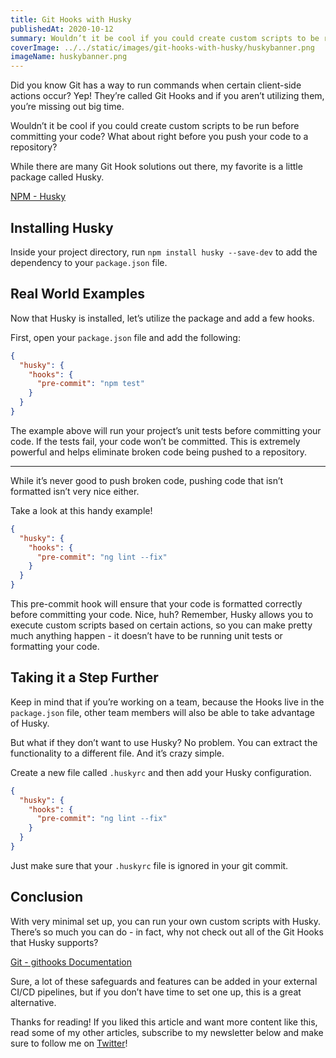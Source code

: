 ```yaml
---
title: Git Hooks with Husky
publishedAt: 2020-10-12
summary: Wouldn’t it be cool if you could create custom scripts to be run before committing your code? What about right before you push your code to a repository? While there are many Git Hook solutions out there, my favorite is a little package called Husky. Let me show you why.
coverImage: ../../static/images/git-hooks-with-husky/huskybanner.png
imageName: huskybanner.png
---
```


Did you know Git has a way to run commands when certain client-side actions occur? Yep! They’re called Git Hooks and if you aren’t utilizing them, you’re missing out big time.

Wouldn’t it be cool if you could create custom scripts to be run before committing your code? What about right before you push your code to a repository?

While there are many Git Hook solutions out there, my favorite is a little package called Husky.

[NPM - Husky](https://www.npmjs.com/package/husky)

## Installing Husky

Inside your project directory, run `npm install husky --save-dev` to add the dependency to your `package.json` file.

## Real World Examples

Now that Husky is installed, let’s utilize the package and add a few hooks.

First, open your `package.json` file and add the following:

```json
{
  "husky": {
    "hooks": {
      "pre-commit": "npm test"
    }
  }
}
```

The example above will run your project’s unit tests before committing your code. If the tests fail, your code won’t be committed. This is extremely powerful and helps eliminate broken code being pushed to a repository.

---

While it’s never good to push broken code, pushing code that isn’t formatted isn’t very nice either.

Take a look at this handy example!

```json
{
  "husky": {
    "hooks": {
      "pre-commit": "ng lint --fix"
    }
  }
}
```

This pre-commit hook will ensure that your code is formatted correctly before committing your code. Nice, huh? Remember, Husky allows you to execute custom scripts based on certain actions, so you can make pretty much anything happen - it doesn’t have to be running unit tests or formatting your code.

## Taking it a Step Further

Keep in mind that if you’re working on a team, because the Hooks live in the `package.json` file, other team members will also be able to take advantage of Husky.

But what if they don’t want to use Husky?
No problem. You can extract the functionality to a different file. And it’s crazy simple.

Create a new file called `.huskyrc` and then add your Husky configuration.

```json
{
  "husky": {
    "hooks": {
      "pre-commit": "ng lint --fix"
    }
  }
}
```

Just make sure that your `.huskyrc` file is ignored in your git commit.

## Conclusion

With very minimal set up, you can run your own custom scripts with Husky.
There’s so much you can do - in fact, why not check out all of the Git Hooks that Husky supports?

[Git - githooks Documentation](https://git-scm.com/docs/githooks)

Sure, a lot of these safeguards and features can be added in your external CI/CD pipelines, but if you don’t have time to set one up, this is a great alternative.

Thanks for reading! If you liked this article and want more content like this, read some of my other articles, subscribe to my newsletter below and make sure to follow me on [Twitter](https://twitter.com/BraydonCoyer)!
